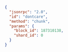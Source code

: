 ```json
{
  "jsonrpc": "2.0",
  "id": "dontcare",
  "method": "chunk",
  "params": {
    "block_id": 187310138,
    "shard_id": 0
  }
}
```
